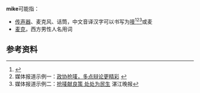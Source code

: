 {{Wiktionary|mike}}
'''mike'''可能指：
*[[麦克风|传声器]]、麦克风、话筒，中文音译汉字可以书写为[[嘜|嘜]]<ref>{{Cite journal| issn = 1005-7781| issue = 6| pages = 83–84| author= 林伦伦| title = 抢唛·唛霸| journal = 语文月刊| date = 2012| url =|id={{CNKI|YWYK201206038|CJFD}}}}</ref><ref>媒体报道示例一：[http://www.ogichina.org/article/178/16262.html 政协抢唛，多点辩论更精彩] {{Wayback|url=http://www.ogichina.org/article/178/16262.html |date=20201126043350 }}</ref><ref>媒体报道示例二：[http://szb.gdzjdaily.com.cn/zjwb/html/2016-02/17/content_1953464.htm 抢唛献良策 处处为民生]{{Dead link}} 湛江晚报</ref>或麦
*[[麦克|麦克]]，西方男性人名用词

==参考资料==
{{reflist}}

{{disambig|cat=非中文名称消歧义}}